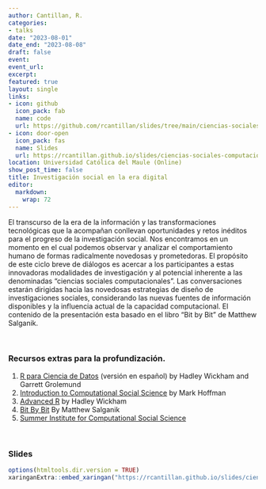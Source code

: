 ```yaml
---
author: Cantillan, R.
categories:
- talks
date: "2023-08-01"
date_end: "2023-08-08"
draft: false
event: 
event_url: 
excerpt: 
featured: true
layout: single
links:
- icon: github
  icon_pack: fab
  name: code
  url: https://github.com/rcantillan/slides/tree/main/ciencias-sociales-computacionales
- icon: door-open
  icon_pack: fas
  name: Slides
  url: https://rcantillan.github.io/slides/ciencias-sociales-computacionales/intro/#1
location: Universidad Católica del Maule (Online)
show_post_time: false
title: Investigación social en la era digital
editor: 
  markdown: 
    wrap: 72
---
```


El transcurso de la era de la información y las transformaciones
tecnológicas que la acompañan conllevan oportunidades y retos inéditos
para el progreso de la investigación social. Nos encontramos en un
momento en el cual podemos observar y analizar el comportamiento humano
de formas radicalmente novedosas y prometedoras. El propósito de este
ciclo breve de diálogos es acercar a los participantes a estas
innovadoras modalidades de investigación y al potencial inherente a las
denominadas "ciencias sociales computacionales". Las conversaciones
estarán dirigidas hacia las novedosas estrategias de diseño de
investigaciones sociales, considerando las nuevas fuentes de información
disponibles y la influencia actual de la capacidad computacional. El
contenido de la presentación esta basado en el libro "Bit by Bit" de
Matthew Salganik.

   

### Recursos extras para la profundización.

1.  [R para Ciencia de Datos](https://es.r4ds.hadley.nz/) (versión en
    español) by Hadley Wickham and Garrett Grolemund
2.  [Introduction to Computational Social
    Science](https://bookdown.org/markhoff/css/) by Mark Hoffman  
3.  [Advanced R](https://adv-r.hadley.nz/) by Hadley Wickham  
4.  [Bit By Bit](https://www.bitbybitbook.com/) By Matthew Salganik  
5.  [Summer Institute for Computational Social
    Science](https://sicss.io/)

   

### Slides

```r
options(htmltools.dir.version = TRUE)
xaringanExtra::embed_xaringan("https://rcantillan.github.io/slides/ciencias-sociales-computacionales/intro/", ratio = "16:9")
```

   
